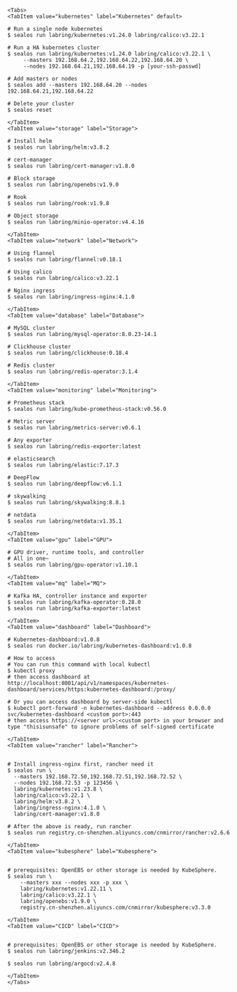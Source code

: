 
```mdx-code-block
<Tabs>
<TabItem value="kubernetes" label="Kubernetes" default>
```

```shell
# Run a single node kubernetes
$ sealos run labring/kubernetes:v1.24.0 labring/calico:v3.22.1

# Run a HA kubernetes cluster
$ sealos run labring/kubernetes:v1.24.0 labring/calico:v3.22.1 \
     --masters 192.168.64.2,192.168.64.22,192.168.64.20 \
     --nodes 192.168.64.21,192.168.64.19 -p [your-ssh-passwd]

# Add masters or nodes
$ sealos add --masters 192.168.64.20 --nodes 192.168.64.21,192.168.64.22

# Delete your cluster
$ sealos reset
```

```mdx-code-block
</TabItem>
<TabItem value="storage" label="Storage">
```

```shell
# Install helm
$ sealos run labring/helm:v3.8.2

# cert-manager
$ sealos run labring/cert-manager:v1.8.0

# Block storage
$ sealos run labring/openebs:v1.9.0

# Rook
$ sealos run labring/rook:v1.9.8

# Object storage
$ sealos run labring/minio-operator:v4.4.16
```

```mdx-code-block
</TabItem>
<TabItem value="network" label="Network">
```

```shell
# Using flannel
$ sealos run labring/flannel:v0.18.1

# Using calico
$ sealos run labring/calico:v3.22.1

# Nginx ingress
$ sealos run labring/ingress-nginx:4.1.0
```

```mdx-code-block
</TabItem>
<TabItem value="database" label="Database">
```

```shell
# MySQL cluster
$ sealos run labring/mysql-operator:8.0.23-14.1

# Clickhouse cluster
$ sealos run labring/clickhouse:0.18.4

# Redis cluster
$ sealos run labring/redis-operator:3.1.4
```

```mdx-code-block
</TabItem>
<TabItem value="monitoring" label="Monitoring">
```

```shell
# Prometheus stack
$ sealos run labring/kube-prometheus-stack:v0.56.0

# Metric server
$ sealos run labring/metrics-server:v0.6.1

# Any exporter
$ sealos run labring/redis-exporter:latest

# elasticsearch
$ sealos run labring/elastic:7.17.3

# DeepFlow
$ sealos run labring/deepflow:v6.1.1

# skywalking
$ sealos run labring/skywalking:8.8.1

# netdata
$ sealos run labring/netdata:v1.35.1

```

```mdx-code-block
</TabItem>
<TabItem value="gpu" label="GPU">
```

```shell
# GPU driver, runtime tools, and controller
# All in one~
$ sealos run labring/gpu-operator:v1.10.1
```

```mdx-code-block
</TabItem>
<TabItem value="mq" label="MQ">
```

```shell
# Kafka HA, controller instance and exporter
$ sealos run labring/kafka-operator:0.28.0
$ sealos run labring/kafka-exporter:latest
```

```mdx-code-block
</TabItem>
<TabItem value="dashboard" label="Dashboard">
```

```shell
# Kubernetes-dashboard:v1.0.8
$ sealos run docker.io/labring/kubernetes-dashboard:v1.0.8

# How to access
# You can run this command with local kubectl
$ kubectl proxy
# then access dashboard at http://localhost:8001/api/v1/namespaces/kubernetes-dashboard/services/https:kubernetes-dashboard:/proxy/

# Or you can access dashboard by server-side kubectl
$ kubectl port-forward -n kubernetes-dashboard --address 0.0.0.0 svc/kubernetes-dashboard <custom port>:443
# then access https://<server url>:<custom port> in your browser and type "thisisunsafe" to ignore problems of self-signed certificate

```

```mdx-code-block
</TabItem>
<TabItem value="rancher" label="Rancher">
```

```shell

# Install ingress-nginx first, rancher need it
$ sealos run \
  --masters 192.168.72.50,192.168.72.51,192.168.72.52 \
  --nodes 192.168.72.53 -p 123456 \
  labring/kubernetes:v1.23.8 \
  labring/calico:v3.22.1 \
  labring/helm:v3.8.2 \
  labring/ingress-nginx:4.1.0 \
  labring/cert-manager:v1.8.0

# After the above is ready, run rancher
$ sealos run registry.cn-shenzhen.aliyuncs.com/cnmirror/rancher:v2.6.6

```

```mdx-code-block
</TabItem>
<TabItem value="kubesphere" label="Kubesphere">
```

```shell

# prerequisites: OpenEBS or other storage is needed by KubeSphere.
$ sealos run \
    --masters xxx --nodes xxx -p xxx \
    labring/kubernetes:v1.22.11 \
    labring/calico:v3.22.1 \
    labring/openebs:v1.9.0 \
    registry.cn-shenzhen.aliyuncs.com/cnmirror/kubesphere:v3.3.0

```

```mdx-code-block
</TabItem>
<TabItem value="CICD" label="CICD">
```

```shell

# prerequisites: OpenEBS or other storage is needed by KubeSphere.
$ sealos run labring/jenkins:v2.346.2

$ sealos run labring/argocd:v2.4.8
```

```mdx-code-block
</TabItem>
</Tabs>
```
